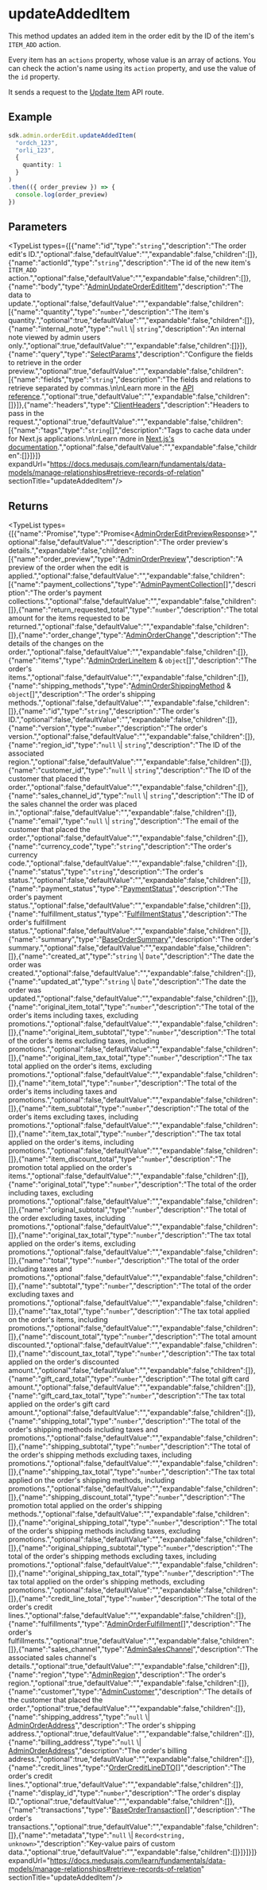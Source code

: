 
# updateAddedItem

This method updates an added item in the order edit by the ID of the item's `ITEM_ADD` action.

Every item has an `actions` property, whose value is an array of actions. 
You can check the action's name using its `action` property, and use the value of the `id` property.

It sends a request
to the [Update Item](https://docs.medusajs.com/api/admin#order-edits\_postordereditsiditemsaction\_id)
API route.

## Example

```ts
sdk.admin.orderEdit.updateAddedItem(
  "ordch_123", 
  "orli_123",
  {
    quantity: 1
  }
)
.then(({ order_preview }) => {
  console.log(order_preview)
})
```

## Parameters

<TypeList types={[{"name":"id","type":"`string`","description":"The order edit's ID.","optional":false,"defaultValue":"","expandable":false,"children":[]},{"name":"actionId","type":"`string`","description":"The id of the new item's `ITEM_ADD` action.","optional":false,"defaultValue":"","expandable":false,"children":[]},{"name":"body","type":"[AdminUpdateOrderEditItem](../../../../../types/HttpTypes/interfaces/types.HttpTypes.AdminUpdateOrderEditItem/page.mdx)","description":"The data to update.","optional":false,"defaultValue":"","expandable":false,"children":[{"name":"quantity","type":"`number`","description":"The item's quantity.","optional":true,"defaultValue":"","expandable":false,"children":[]},{"name":"internal_note","type":"`null` \\| `string`","description":"An internal note viewed by admin users only.","optional":true,"defaultValue":"","expandable":false,"children":[]}]},{"name":"query","type":"[SelectParams](../../../../../types/HttpTypes/interfaces/types.HttpTypes.SelectParams/page.mdx)","description":"Configure the fields to retrieve in the order preview.","optional":true,"defaultValue":"","expandable":false,"children":[{"name":"fields","type":"`string`","description":"The fields and relations to retrieve separated by commas.\n\nLearn more in the [API reference](https://docs.medusajs.com/api/store#select-fields-and-relations).","optional":true,"defaultValue":"","expandable":false,"children":[]}]},{"name":"headers","type":"[ClientHeaders](../../../types/js_sdk.admin.ClientHeaders/page.mdx)","description":"Headers to pass in the request.","optional":true,"defaultValue":"","expandable":false,"children":[{"name":"tags","type":"`string`[]","description":"Tags to cache data under for Next.js applications.\n\nLearn more in [Next.js's documentation](https://nextjs.org/docs/app/building-your-application/caching#fetch-optionsnexttags-and-revalidatetag).","optional":false,"defaultValue":"","expandable":false,"children":[]}]}]} expandUrl="https://docs.medusajs.com/learn/fundamentals/data-models/manage-relationships#retrieve-records-of-relation" sectionTitle="updateAddedItem"/>

## Returns

<TypeList types={[{"name":"Promise","type":"Promise&#60;[AdminOrderEditPreviewResponse](../../../../../types/HttpTypes/interfaces/types.HttpTypes.AdminOrderEditPreviewResponse/page.mdx)&#62;","optional":false,"defaultValue":"","description":"The order preview's details.","expandable":false,"children":[{"name":"order_preview","type":"[AdminOrderPreview](../../../../../types/HttpTypes/interfaces/types.HttpTypes.AdminOrderPreview/page.mdx)","description":"A preview of the order when the edit is applied.","optional":false,"defaultValue":"","expandable":false,"children":[{"name":"payment_collections","type":"[AdminPaymentCollection](../../../../../types/HttpTypes/interfaces/types.HttpTypes.AdminPaymentCollection/page.mdx)[]","description":"The order's payment collections.","optional":false,"defaultValue":"","expandable":false,"children":[]},{"name":"return_requested_total","type":"`number`","description":"The total amount for the items requested to be returned.","optional":false,"defaultValue":"","expandable":false,"children":[]},{"name":"order_change","type":"[AdminOrderChange](../../../../../types/HttpTypes/interfaces/types.HttpTypes.AdminOrderChange/page.mdx)","description":"The details of the changes on the order.","optional":false,"defaultValue":"","expandable":false,"children":[]},{"name":"items","type":"[AdminOrderLineItem](../../../../../types/HttpTypes/interfaces/types.HttpTypes.AdminOrderLineItem/page.mdx) & `object`[]","description":"The order's items.","optional":false,"defaultValue":"","expandable":false,"children":[]},{"name":"shipping_methods","type":"[AdminOrderShippingMethod](../../../../../types/HttpTypes/interfaces/types.HttpTypes.AdminOrderShippingMethod/page.mdx) & `object`[]","description":"The order's shipping methods.","optional":false,"defaultValue":"","expandable":false,"children":[]},{"name":"id","type":"`string`","description":"The order's ID.","optional":false,"defaultValue":"","expandable":false,"children":[]},{"name":"version","type":"`number`","description":"The order's version.","optional":false,"defaultValue":"","expandable":false,"children":[]},{"name":"region_id","type":"`null` \\| `string`","description":"The ID of the associated region.","optional":false,"defaultValue":"","expandable":false,"children":[]},{"name":"customer_id","type":"`null` \\| `string`","description":"The ID of the customer that placed the order.","optional":false,"defaultValue":"","expandable":false,"children":[]},{"name":"sales_channel_id","type":"`null` \\| `string`","description":"The ID of the sales channel the order was placed in.","optional":false,"defaultValue":"","expandable":false,"children":[]},{"name":"email","type":"`null` \\| `string`","description":"The email of the customer that placed the order.","optional":false,"defaultValue":"","expandable":false,"children":[]},{"name":"currency_code","type":"`string`","description":"The order's currency code.","optional":false,"defaultValue":"","expandable":false,"children":[]},{"name":"status","type":"`string`","description":"The order's status.","optional":false,"defaultValue":"","expandable":false,"children":[]},{"name":"payment_status","type":"[PaymentStatus](../../../../../types/types/types.PaymentStatus/page.mdx)","description":"The order's payment status.","optional":false,"defaultValue":"","expandable":false,"children":[]},{"name":"fulfillment_status","type":"[FulfillmentStatus](../../../../../types/types/types.FulfillmentStatus/page.mdx)","description":"The order's fulfillment status.","optional":false,"defaultValue":"","expandable":false,"children":[]},{"name":"summary","type":"[BaseOrderSummary](../../../../../types/interfaces/types.BaseOrderSummary/page.mdx)","description":"The order's summary.","optional":false,"defaultValue":"","expandable":false,"children":[]},{"name":"created_at","type":"`string` \\| `Date`","description":"The date the order was created.","optional":false,"defaultValue":"","expandable":false,"children":[]},{"name":"updated_at","type":"`string` \\| `Date`","description":"The date the order was updated.","optional":false,"defaultValue":"","expandable":false,"children":[]},{"name":"original_item_total","type":"`number`","description":"The total of the order's items including taxes, excluding promotions.","optional":false,"defaultValue":"","expandable":false,"children":[]},{"name":"original_item_subtotal","type":"`number`","description":"The total of the order's items excluding taxes, including promotions.","optional":false,"defaultValue":"","expandable":false,"children":[]},{"name":"original_item_tax_total","type":"`number`","description":"The tax total applied on the order's items, excluding promotions.","optional":false,"defaultValue":"","expandable":false,"children":[]},{"name":"item_total","type":"`number`","description":"The total of the order's items including taxes and promotions.","optional":false,"defaultValue":"","expandable":false,"children":[]},{"name":"item_subtotal","type":"`number`","description":"The total of the order's items excluding taxes, including promotions.","optional":false,"defaultValue":"","expandable":false,"children":[]},{"name":"item_tax_total","type":"`number`","description":"The tax total applied on the order's items, including promotions.","optional":false,"defaultValue":"","expandable":false,"children":[]},{"name":"item_discount_total","type":"`number`","description":"The promotion total applied on the order's items.","optional":false,"defaultValue":"","expandable":false,"children":[]},{"name":"original_total","type":"`number`","description":"The total of the order including taxes, excluding promotions.","optional":false,"defaultValue":"","expandable":false,"children":[]},{"name":"original_subtotal","type":"`number`","description":"The total of the order excluding taxes, including promotions.","optional":false,"defaultValue":"","expandable":false,"children":[]},{"name":"original_tax_total","type":"`number`","description":"The tax total applied on the order's items, excluding promotions.","optional":false,"defaultValue":"","expandable":false,"children":[]},{"name":"total","type":"`number`","description":"The total of the order including taxes and promotions.","optional":false,"defaultValue":"","expandable":false,"children":[]},{"name":"subtotal","type":"`number`","description":"The total of the order excluding taxes and promotions.","optional":false,"defaultValue":"","expandable":false,"children":[]},{"name":"tax_total","type":"`number`","description":"The tax total applied on the order's items, including promotions.","optional":false,"defaultValue":"","expandable":false,"children":[]},{"name":"discount_total","type":"`number`","description":"The total amount discounted.","optional":false,"defaultValue":"","expandable":false,"children":[]},{"name":"discount_tax_total","type":"`number`","description":"The tax total applied on the order's discounted amount.","optional":false,"defaultValue":"","expandable":false,"children":[]},{"name":"gift_card_total","type":"`number`","description":"The total gift card amount.","optional":false,"defaultValue":"","expandable":false,"children":[]},{"name":"gift_card_tax_total","type":"`number`","description":"The tax total applied on the order's gift card amount.","optional":false,"defaultValue":"","expandable":false,"children":[]},{"name":"shipping_total","type":"`number`","description":"The total of the order's shipping methods including taxes and promotions.","optional":false,"defaultValue":"","expandable":false,"children":[]},{"name":"shipping_subtotal","type":"`number`","description":"The total of the order's shipping methods excluding taxes, including promotions.","optional":false,"defaultValue":"","expandable":false,"children":[]},{"name":"shipping_tax_total","type":"`number`","description":"The tax total applied on the order's shipping methods, including promotions.","optional":false,"defaultValue":"","expandable":false,"children":[]},{"name":"shipping_discount_total","type":"`number`","description":"The promotion total applied on the order's shipping methods.","optional":false,"defaultValue":"","expandable":false,"children":[]},{"name":"original_shipping_total","type":"`number`","description":"The total of the order's shipping methods including taxes, excluding promotions.","optional":false,"defaultValue":"","expandable":false,"children":[]},{"name":"original_shipping_subtotal","type":"`number`","description":"The total of the order's shipping methods excluding taxes, including promotions.","optional":false,"defaultValue":"","expandable":false,"children":[]},{"name":"original_shipping_tax_total","type":"`number`","description":"The tax total applied on the order's shipping methods, excluding promotions.","optional":false,"defaultValue":"","expandable":false,"children":[]},{"name":"credit_line_total","type":"`number`","description":"The total of the order's credit lines.","optional":false,"defaultValue":"","expandable":false,"children":[]},{"name":"fulfillments","type":"[AdminOrderFulfillment](../../../../../types/HttpTypes/interfaces/types.HttpTypes.AdminOrderFulfillment/page.mdx)[]","description":"The order's fulfillments.","optional":true,"defaultValue":"","expandable":false,"children":[]},{"name":"sales_channel","type":"[AdminSalesChannel](../../../../../types/HttpTypes/interfaces/types.HttpTypes.AdminSalesChannel/page.mdx)","description":"The associated sales channel's details.","optional":true,"defaultValue":"","expandable":false,"children":[]},{"name":"region","type":"[AdminRegion](../../../../../types/HttpTypes/interfaces/types.HttpTypes.AdminRegion/page.mdx)","description":"The order's region.","optional":true,"defaultValue":"","expandable":false,"children":[]},{"name":"customer","type":"[AdminCustomer](../../../../../types/HttpTypes/interfaces/types.HttpTypes.AdminCustomer/page.mdx)","description":"The details of the customer that placed the order.","optional":true,"defaultValue":"","expandable":false,"children":[]},{"name":"shipping_address","type":"`null` \\| [AdminOrderAddress](../../../../../types/HttpTypes/interfaces/types.HttpTypes.AdminOrderAddress/page.mdx)","description":"The order's shipping address.","optional":true,"defaultValue":"","expandable":false,"children":[]},{"name":"billing_address","type":"`null` \\| [AdminOrderAddress](../../../../../types/HttpTypes/interfaces/types.HttpTypes.AdminOrderAddress/page.mdx)","description":"The order's billing address.","optional":true,"defaultValue":"","expandable":false,"children":[]},{"name":"credit_lines","type":"[OrderCreditLineDTO](../../../../../fulfillment/interfaces/fulfillment.OrderCreditLineDTO/page.mdx)[]","description":"The order's credit lines.","optional":true,"defaultValue":"","expandable":false,"children":[]},{"name":"display_id","type":"`number`","description":"The order's display ID.","optional":true,"defaultValue":"","expandable":false,"children":[]},{"name":"transactions","type":"[BaseOrderTransaction](../../../../../types/interfaces/types.BaseOrderTransaction/page.mdx)[]","description":"The order's transactions.","optional":true,"defaultValue":"","expandable":false,"children":[]},{"name":"metadata","type":"`null` \\| `Record<string, unknown>`","description":"Key-value pairs of custom data.","optional":true,"defaultValue":"","expandable":false,"children":[]}]}]}]} expandUrl="https://docs.medusajs.com/learn/fundamentals/data-models/manage-relationships#retrieve-records-of-relation" sectionTitle="updateAddedItem"/>
